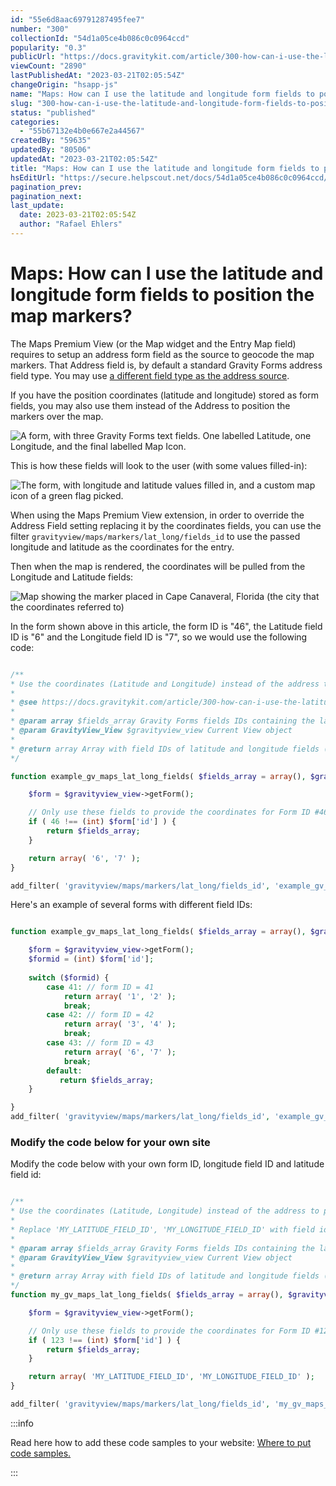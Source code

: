 ```yaml
---
id: "55e6d8aac69791287495fee7"
number: "300"
collectionId: "54d1a05ce4b086c0c0964ccd"
popularity: "0.3"
publicUrl: "https://docs.gravitykit.com/article/300-how-can-i-use-the-latitude-and-longitude-form-fields-to-position-map-markers"
viewCount: "2890"
lastPublishedAt: "2023-03-21T02:05:54Z"
changeOrigin: "hsapp-js"
name: "Maps: How can I use the latitude and longitude form fields to position the map markers?"
slug: "300-how-can-i-use-the-latitude-and-longitude-form-fields-to-position-map-markers"
status: "published"
categories: 
  - "55b67132e4b0e667e2a44567"
createdBy: "59635"
updatedBy: "80506"
updatedAt: "2023-03-21T02:05:54Z"
title: "Maps: How can I use the latitude and longitude form fields to position the map markers?"
hsEditUrl: "https://secure.helpscout.net/docs/54d1a05ce4b086c0c0964ccd/article/55e6d8aac69791287495fee7"
pagination_prev: 
pagination_next: 
last_update:
  date: 2023-03-21T02:05:54Z
  author: "Rafael Ehlers"
---
```


# Maps: How can I use the latitude and longitude form fields to position the map markers?

The Maps Premium View (or the Map widget and the Entry Map field) requires to setup an address form field as the source to geocode the map markers. That Address field is, by default a standard Gravity Forms address field type. You may use [a different field type as the address source](https://docs.gravitykit.com/article/292-how-can-i-pull-the-address-from-a-field-type-that-is-not-address).

If you have the position coordinates (latitude and longitude) stored as form fields, you may also use them instead of the Address to position the markers over the map.

![A form, with three Gravity Forms text fields. One labelled Latitude, one Longitude, and the final labelled Map Icon.](https://i.gravitykit.com/nefOpf+)

This is how these fields will look to the user (with some values filled-in):

![The form, with longitude and latitude values filled in, and a custom map icon of a green flag picked.](https://i.gravitykit.com/QtV8fo+)

When using the Maps Premium View extension, in order to override the Address Field setting replacing it by the coordinates fields, you can use the filter `gravityview/maps/markers/lat_long/fields_id` to use the passed longitude and latitude as the coordinates for the entry.

Then when the map is rendered, the coordinates will be pulled from the Longitude and Latitude fields:

![Map showing the marker placed in Cape Canaveral, Florida (the city that the coordinates referred to)](https://i.gravitykit.com/6xmee7+)

In the form shown above in this article, the form ID is "46", the Latitude field ID is "6" and the Longitude field ID is "7", so we would use the following code:

```php

/**
* Use the coordinates (Latitude and Longitude) instead of the address to position the markers on the maps
* 
* @see https://docs.gravitykit.com/article/300-how-can-i-use-the-latitude-and-longitude-form-fields-to-position-map-markers
*
* @param array $fields_array Gravity Forms fields IDs containing the latitude and longitude
* @param GravityView_View $gravityview_view Current View object
*
* @return array Array with field IDs of latitude and longitude fields (Example: [ 5, 6 ] ). Empty array if not the form we want to override.
*/

function example_gv_maps_lat_long_fields( $fields_array = array(), $gravityview_view = null ) {

	$form = $gravityview_view->getForm();

	// Only use these fields to provide the coordinates for Form ID #46
	if ( 46 !== (int) $form['id'] ) {
		return $fields_array;
	}

	return array( '6', '7' );
}

add_filter( 'gravityview/maps/markers/lat_long/fields_id', 'example_gv_maps_lat_long_fields', 10, 2 );
```

Here's an example of several forms with different field IDs:

```php

function example_gv_maps_lat_long_fields( $fields_array = array(), $gravityview_view = null ) {

	$form = $gravityview_view->getForm();
	$formid = (int) $form['id'];
	
	switch ($formid) {
	    case 41: // form ID = 41
	        return array( '1', '2' );
	        break;
	    case 42: // form ID = 42
	        return array( '3', '4' );
	        break;
	    case 43: // form ID = 43
	        return array( '6', '7' );
	        break;
	    default:
	       return $fields_array;
	}

}
add_filter( 'gravityview/maps/markers/lat_long/fields_id', 'example_gv_maps_lat_long_fields', 10, 2 );
```

### Modify the code below for your own site

Modify the code below with your own form ID, longitude field ID and latitude field id:

```php

/**
* Use the coordinates (Latitude, Longitude) instead of the address to position the markers over the Maps
* 
* Replace 'MY_LATITUDE_FIELD_ID', 'MY_LONGITUDE_FIELD_ID' with field ids containing the latitude and longitude values
*
* @param array $fields_array Gravity Forms fields IDs containing the latitude and longitude
* @param GravityView_View $gravityview_view Current View object
*
* @return array Array with field IDs of latitude and longitude fields (Example: [ 5, 6 ] ). Empty array if not the form we want to override.
*/
function my_gv_maps_lat_long_fields( $fields_array = array(), $gravityview_view = null ) {

	$form = $gravityview_view->getForm();

	// Only use these fields to provide the coordinates for Form ID #123
	if ( 123 !== (int) $form['id'] ) {
		return $fields_array;
	}

	return array( 'MY_LATITUDE_FIELD_ID', 'MY_LONGITUDE_FIELD_ID' );
}

add_filter( 'gravityview/maps/markers/lat_long/fields_id', 'my_gv_maps_lat_long_fields', 10, 2 );
```


:::info

Read here how to add these code samples to your website: [Where to put code samples.](https://docs.gravitykit.com/article/210-where-to-put-code-samples)

:::

 